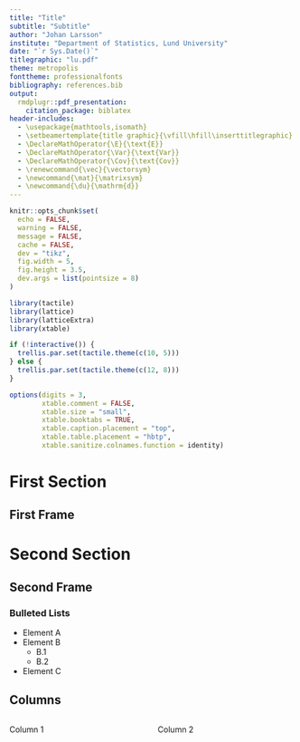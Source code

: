 ```yaml
---
title: "Title"
subtitle: "Subtitle"
author: "Johan Larsson"
institute: "Department of Statistics, Lund University"
date: "`r Sys.Date()`"
titlegraphic: "lu.pdf"
theme: metropolis
fonttheme: professionalfonts
bibliography: references.bib
output: 
  rmdplugr::pdf_presentation:
    citation_package: biblatex
header-includes:
  - \usepackage{mathtools,isomath}
  - \setbeamertemplate{title graphic}{\vfill\hfill\inserttitlegraphic}
  - \DeclareMathOperator{\E}{\text{E}}
  - \DeclareMathOperator{\Var}{\text{Var}}
  - \DeclareMathOperator{\Cov}{\text{Cov}}
  - \renewcommand{\vec}{\vectorsym}
  - \newcommand{\mat}{\matrixsym}
  - \newcommand{\du}{\mathrm{d}}
---
```


```r
knitr::opts_chunk$set(
  echo = FALSE,
  warning = FALSE,
  message = FALSE,
  cache = FALSE,
  dev = "tikz",
  fig.width = 5,
  fig.height = 3.5,
  dev.args = list(pointsize = 8)
)

library(tactile)
library(lattice)
library(latticeExtra)
library(xtable)

if (!interactive()) {
  trellis.par.set(tactile.theme(c(10, 5)))
} else {
  trellis.par.set(tactile.theme(c(12, 8)))
}

options(digits = 3,
        xtable.comment = FALSE,
        xtable.size = "small",
        xtable.booktabs = TRUE,
        xtable.caption.placement = "top",
        xtable.table.placement = "hbtp",
        xtable.sanitize.colnames.function = identity)
```

# First Section

## First Frame

# Second Section

## Second Frame

### Bulleted Lists

- Element A
- Element B
    - B.1
    - B.2
- Element C    

## Columns

::: {.columns}
:::: {.column width=0.6}
Column 1
::::
:::: {.column width=0.4}
Column 2
::::
:::
